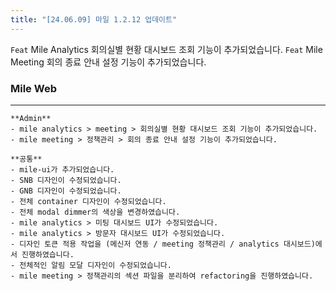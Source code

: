 ```yaml
---
title: "[24.06.09] 마일 1.2.12 업데이트"
---
```


<Note>

`Feat` Mile Analytics 회의실별 현황 대시보드 조회 기능이 추가되었습니다.
`Feat` Mile Meeting 회의 종료 안내 설정 기능이 추가되었습니다.

</Note>

### Mile Web

---

    **Admin**
    - mile analytics > meeting > 회의실별 현황 대시보드 조회 기능이 추가되었습니다.
    - mile meeting > 정책관리 > 회의 종료 안내 설정 기능이 추가되었습니다.

    **공통**
    - mile-ui가 추가되었습니다.
    - SNB 디자인이 수정되었습니다.
    - GNB 디자인이 수정되었습니다.
    - 전체 container 디자인이 수정되었습니다.
    - 전체 modal dimmer의 색상을 변경하였습니다.
    - mile analytics > 미팅 대시보드 UI가 수정되었습니다.
    - mile analytics > 방문자 대시보드 UI가 수정되었습니다.
    - 디자인 토큰 적용 작업을 (메신저 연동 / meeting 정책관리 / analytics 대시보드)에서 진행하였습니다.
    - 전체적인 알림 모달 디자인이 수정되었습니다.
    - mile meeting > 정책관리의 섹션 파일을 분리하여 refactoring을 진행하였습니다.
